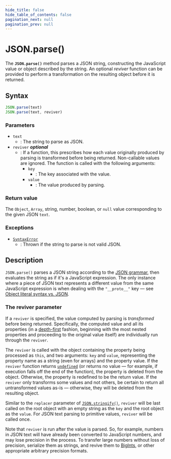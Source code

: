 ```yaml
---
hide_title: false
hide_table_of_contents: false
pagination_next: null
pagination_prev: null
---
```

# JSON.parse()

The **`JSON.parse()`** method parses a JSON string, constructing the JavaScript value or object described by the string. An optional _reviver_ function can be provided to perform a transformation on the resulting object before it is returned.

## Syntax

```js
JSON.parse(text)
JSON.parse(text, reviver)
```

### Parameters

- `text`
  - : The string to parse as JSON.
- `reviver` _**optional**_
  - : If a function, this prescribes how each value originally produced by parsing is transformed before being returned. Non-callable values are ignored. The function is called with the following arguments:
    - `key`
      - : The key associated with the value.
    - `value`
      - : The value produced by parsing.

### Return value

The `Object`, `Array`, string, number, boolean, or `null` value corresponding to the given JSON `text`.

### Exceptions

- [`SyntaxError`](../../globals/SyntaxError/SyntaxError.mdx)
  - : Thrown if the string to parse is not valid JSON.

## Description

`JSON.parse()` parses a JSON string according to the [JSON grammar](https://developer.mozilla.org/docs/Web/JavaScript/Reference/Global_Objects/JSON#full_json_grammar), then evaluates the string as if it's a JavaScript expression. The only instance where a piece of JSON text represents a different value from the same JavaScript expression is when dealing with the `"__proto__"` key — see [Object literal syntax vs. JSON](https://developer.mozilla.org/docs/Web/JavaScript/Reference/Operators/Object_initializer#object_literal_syntax_vs._json).

### The reviver parameter

If a `reviver` is specified, the value computed by parsing is _transformed_ before being returned. Specifically, the computed value and all its properties (in a [depth-first](https://en.wikipedia.org/wiki/Depth-first_search) fashion, beginning with the most nested properties and proceeding to the original value itself) are individually run through the `reviver`.

The `reviver` is called with the object containing the property being processed as `this`, and two arguments: `key` and `value`, representing the property name as a string (even for arrays) and the property value. If the `reviver` function returns [`undefined`](../../globals/undefined.mdx) (or returns no value — for example, if execution falls off the end of the function), the property is deleted from the object. Otherwise, the property is redefined to be the return value. If the `reviver` only transforms some values and not others, be certain to return all untransformed values as-is — otherwise, they will be deleted from the resulting object.

Similar to the `replacer` parameter of [`JSON.stringify()`](../../globals/JSON/stringify.mdx), `reviver` will be last called on the root object with an empty string as the `key` and the root object as the `value`. For JSON text parsing to primitive values, `reviver` will be called once.

Note that `reviver` is run after the value is parsed. So, for example, numbers in JSON text will have already been converted to JavaScript numbers, and may lose precision in the process. To transfer large numbers without loss of precision, serialize them as strings, and revive them to [BigInts](https://developer.mozilla.org/docs/Web/JavaScript/Reference/Global_Objects/BigInt), or other appropriate arbitrary precision formats.

